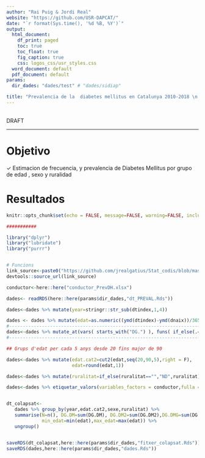 ```yaml
---
author: "Rai Puig & Jordi Real"
website: "https://github.com/USR-DAPCAT/"
date: "`r format(Sys.time(), '%d %B, %Y')`"
output:
  html_document:
    df_print: paged
    toc: true
    toc_float: true
    fig_caption: true
    css: logos_css/usr_styles.css
  word_document: default
  pdf_document: default
params:
  dir_dades: "dades/test" # "dades/sidiap" 

title: "Prevalencia de la  diabetes mellitus en Catalunya 2010-2018 \n Year: `r params$year`"
---
```


&nbsp;
<script>
   $(document).ready(function() {
     $head = $('#header');
     $head.prepend('<img src=\"https://www.idiapjgol.org/images/logo.png\" style=\"float: right ;width: 130px;\"/>')
     $head.prepend('<img src=\"https://avatars2.githubusercontent.com/u/57066591?s=200&v=4\" style=\"margin-left:25% ;width: 80px;\"/>')
     $head.prepend('<img src=\"logos_css/logoDAP_Cat.png\" style=\"float: left:1;width: 185px;\"/>')
   });
</script>


<div class="watermark">DRAFT</div>

****



# Objetivo


&check; Estimacion de frecuencia, y prevalencia de Diabetes Mellitus por grupo de edad , sexo y ruralidad <br/>



# Resultados

```r
knitr::opts_chunk$set(echo = FALSE, message=FALSE, warning=FALSE, include=F,size="huge")

###########

library("dplyr")
library("lubridate")
library("purrr")


# Funcions 
link_source<-paste0("https://github.com/jrealgatius/Stat_codis/blob/master/funcions_propies.R","?raw=T")
devtools::source_url(link_source)

conductor<-here::here("conductor_PrevDH.xlsx")


```


```r
dades<- readRDS(here::here(params$dir_dades,"dt_PREVAL.Rds"))


```


```r

dades<-dades %>% mutate(year=stringr::str_sub(dtindex,1,4))

dades <- dades %>% mutate(edat=as.numeric((ymd(dtindex)-ymd(dnaix))/365.25))
#-----------------------------------------------------------------------------------------#
dades<-dades %>% mutate_at(vars( starts_with("DG.") ), funs( if_else(.==0  | is.na(.)  ,0,1)))
#-----------------------------------------------------------------------------------------#

## Grups d'edat per cada 5 anys desde 20 fins major de 90

dades<-dades %>% mutate(edat.cat2=cut2(edat,seq(20,90,5),right = F),
                        edat=round(edat,1))

dades<-dades %>% mutate(ruralitat=if_else(ruralitat=="","ND",ruralitat))

dades<-dades %>% etiquetar_valors(variables_factors = conductor,fulla = "etiquetes")



```

```r

dt_colapsat<-
   dades %>% group_by(year,edat.cat2,sexe,ruralitat) %>% 
   summarise(N=n(), DG.DM=sum(DG.DM), DG.DM2=sum(DG.DM2),DG.DMG=sum(DG.DMG), 
             min_edat=min(edat),max_edat=max(edat)) %>% 
   ungroup()


saveRDS(dt_colapsat,here::here(params$dir_dades,"fitxer_colapsat.Rds"))
saveRDS(dades,here::here(params$dir_dades,"dades.Rds"))


```


